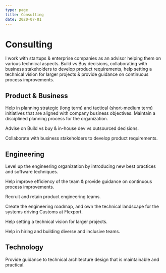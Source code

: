 ```yaml
---
type: page
title: Consulting
date: 2020-07-01
---
```



<Head>
  <title>Curriculum Vitae</title>
</Head>

# Consulting

I work with startups & enterprise companies as an advisor helping them on various technical aspects. Build vs Buy decisions, collaborating with business stakeholders to develop product requirements, help setting a technical vision for larger projects & provide guidance on continuous process improvements.

## Product & Business

Help in planning strategic (long term) and tactical (short-medium term) initiatives that are aligned with
company business objectives. Maintain a disciplined planning process for the organization.

Advise on Build vs buy & in-house dev vs outsourced decisions.

Collaborate with business stakeholders to develop product requirements.


## Engineering

Level up the engineering organization by introducing new best practices and software techniques.

Help improve efficiency of the team & provide guidance on continuous process improvements. 

Recruit and retain product engineering teams.

Create the engineering roadmap, and own the technical landscape for the systems driving Customs at Flexport.

Help setting a technical vision for larger projects.

Help in hiring and building diverse and inclusive teams.

## Technology

Provide guidance to technical architecture design that is maintainable and practical.
